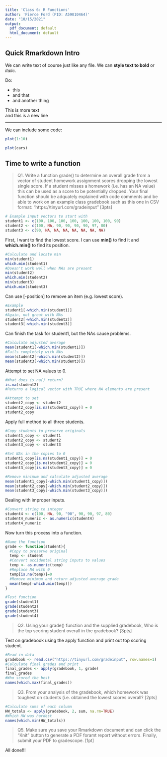 ```yaml
---
title: 'Class 6: R Functions'
author: 'Pierce Ford (PID: A59010464)'
date: "10/15/2021"
output:
  pdf_document: default
  html_document: default
---
```


## Quick Rmarkdown Intro

We can write text of course just like any file. We can **style text to bold** or *italic*.

Do:

- this
- and that
- and another thing

This is more text  
and this is a new line

---

We can include some code:
```r
plot(1:10)
```

```r
plot(cars)
```

## Time to write a function

> Q1. Write a function grade() to determine an overall grade from a vector of student homework assignment scores dropping the lowest single score. If a student misses a homework (i.e. has an NA value) this can be used as a score to be potentially dropped. Your final function should be adquately explained with code comments and be able to work on an example class gradebook such as this one in CSV format: “https://tinyurl.com/gradeinput” [3pts]

```r
# Example input vectors to start with
student1 <- c(100, 100, 100, 100, 100, 100, 100, 90) 
student2 <- c(100, NA, 90, 90, 90, 90, 97, 80) 
student3 <- c(90, NA, NA, NA, NA, NA, NA, NA)
```

First, I want to find the lowest score. I can use **min()** to find it and **which.min()** to find its position.
```r
#Calculate and locate min
min(student1)
which.min(student1)
#Doesn't work well when NAs are present
min(student2)
which.min(student2)
min(student3)
which.min(student3)
```

Can use [-position] to remove an item (e.g. lowest score).
```r
#Example
student1[-which.min(student1)]
#Again, not great with NAs
student2[-which.min(student2)]
student3[-which.min(student3)]
```

Can finish the task for student1, but the NAs cause problems.
```r
#Calculate adjusted average
mean(student1[-which.min(student1)])
#Fails completely with NAs
mean(student2[-which.min(student2)])
mean(student3[-which.min(student3)])
```

Attempt to set NA values to 0.
```r
#What does is.na() return?
is.na(student2)
#Returns a logical vector with TRUE where NA elements are present

#Attempt to set
student2_copy <- student2
student2_copy[is.na(student2_copy)] = 0
student2_copy
```

Apply full method to all three students.
```r
#Copy students to preserve originals
student1_copy <- student1
student2_copy <- student2
student3_copy <- student3

#Set NAs in the copies to 0
student1_copy[is.na(student1_copy)] = 0
student2_copy[is.na(student2_copy)] = 0
student3_copy[is.na(student3_copy)] = 0

#Remove minimum and calculate adjusted average
mean(student1_copy[-which.min(student1_copy)])
mean(student2_copy[-which.min(student2_copy)])
mean(student3_copy[-which.min(student3_copy)])
```

Dealing with improper inputs.
```r
#Convert string to integer
student4 <- c(100, NA, 90, "90", 90, 90, 97, 80)
student4_numeric <- as.numeric(student4)
student4_numeric
```

Now turn this process into a function.
```r
#Name the function
grade <- function(student){
  #Copy to preserve original
  temp <- student
  #Convert accidental string inputs to values
  temp <- as.numeric(temp)
  #Replace NA with 0
  temp[is.na(temp)]=0
  #Remove minimum and return adjusted average grade
  mean(temp[-which.min(temp)])
}

#Test function
grade(student1)
grade(student2)
grade(student3)
grade(student4)
```

>Q2. Using your grade() function and the supplied gradebook, Who is the top scoring student overall in the gradebook? [3pts]

Test on gradebook using the apply function and print out top scoring student.
```r
#Read in data
gradebook <- read.csv("https://tinyurl.com/gradeinput", row.names=1)
#Calculate final grades and print
final_grades <- apply(gradebook, 1, grade)
final_grades
#Who scored the best
names(which.max(final_grades))
```

>Q3. From your analysis of the gradebook, which homework was toughest on students (i.e. obtained the lowest scores overall? [2pts]

```r
#Calculate sums of each column
HW_totals <- apply(gradebook, 2, sum, na.rm=TRUE)
#Which HW was hardest
names(which.min(HW_totals))
```

>Q5. Make sure you save your Rmarkdown document and can click the “Knit” button to generate a PDF foramt report without errors. Finally, submit your PDF to gradescope. [1pt]

All done!!! 
